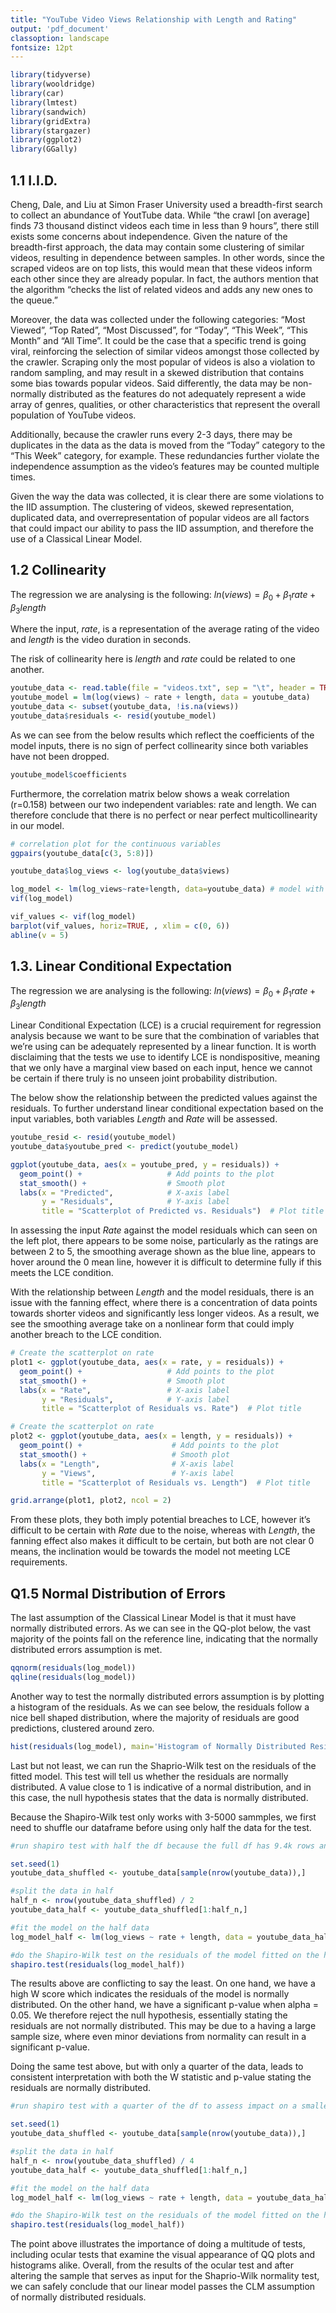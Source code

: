 ```yaml
---
title: "YouTube Video Views Relationship with Length and Rating"
output: 'pdf_document'  
classoption: landscape
fontsize: 12pt
---
```


```r
library(tidyverse)
library(wooldridge)
library(car)
library(lmtest)
library(sandwich)
library(gridExtra)
library(stargazer)
library(ggplot2)
library(GGally)
```

## 1.1 I.I.D.

Cheng, Dale, and Liu at Simon Fraser University used a breadth-first search to collect an abundance of YoutTube data. While "the crawl [on average] finds 73 thousand distinct videos each time in less than 9 hours", there still exists some concerns about independence. Given the nature of the breadth-first approach, the data may contain some clustering of similar videos, resulting in dependence between samples. In other words, since the scraped videos are on top lists, this would mean that these videos inform each other since they are already popular. In fact, the authors mention that the algorithm "checks the list of related videos and adds any new ones to the queue."

Moreover, the data was collected under the following categories: "Most Viewed", "Top Rated", "Most Discussed", for "Today", "This Week", "This Month" and "All Time". It could be the case that a specific trend is going viral, reinforcing the selection of similar videos amongst those collected by the crawler. Scraping only the most popular of videos is also a violation to random sampling, and may result in a skewed distribution that contains some bias towards popular videos. Said differently, the data may be non-normally distributed as the features do not adequately represent a wide array of genres, qualities, or other characteristics that represent the overall population of YouTube videos.

Additionally, because the crawler runs every 2-3 days, there may be duplicates in the data as the data is moved from the "Today" category to the "This Week" category, for example. These redundancies further violate the independence assumption as the video's features may be counted multiple times.

Given the way the data was collected, it is clear there are some violations to the IID assumption. The clustering of videos, skewed representation, duplicated data, and overrepresentation of popular videos are all factors that could impact our ability to pass the IID assumption, and therefore the use of a Classical Linear Model.

## 1.2 Collinearity

The regression we are analysing is the following: $ln(views)=β_0 + β_1 rate + β_3 length$

Where the input, $rate$, is a representation of the average rating of the video and $length$ is the video duration in seconds.

The risk of collinearity here is $length$ and $rate$ could be related to one another.

```r
youtube_data <- read.table(file = "videos.txt", sep = "\t", header = TRUE)
youtube_model = lm(log(views) ~ rate + length, data = youtube_data)
youtube_data <- subset(youtube_data, !is.na(views))
youtube_data$residuals <- resid(youtube_model)
```

As we can see from the below results which reflect the coefficients of the model inputs, there is no sign of perfect collinearity since both variables have not been dropped.

```r
youtube_model$coefficients
```

Furthermore, the correlation matrix below shows a weak correlation (r=0.158) between our two independent variables: rate and length. We can therefore conclude that there is no perfect or near perfect multicollinearity in our model.

```r
# correlation plot for the continuous variables
ggpairs(youtube_data[c(3, 5:8)])
```

```r
youtube_data$log_views <- log(youtube_data$views)

log_model <- lm(log_views~rate+length, data=youtube_data) # model with log transformation on views
vif(log_model)

vif_values <- vif(log_model)
barplot(vif_values, horiz=TRUE, , xlim = c(0, 6))
abline(v = 5)
```

## 1.3. Linear Conditional Expectation

The regression we are analysing is the following: $ln(views)=β_0 + β_1 rate + β_3 length$

Linear Conditional Expectation (LCE) is a crucial requirement for regression analysis because we want to be sure that the combination of variables that we're using can be adequately represented by a linear function. It is worth disclaiming that the tests we use to identify LCE is nondispositive, meaning that we only have a marginal view based on each input, hence we cannot be certain if there truly is no unseen joint probability distribution.

The below show the relationship between the predicted values against the residuals. To further understand linear conditional expectation based on the input variables, both variables $Length$ and $Rate$ will be assessed.

```r
youtube_resid <- resid(youtube_model)
youtube_data$youtube_pred <- predict(youtube_model)

ggplot(youtube_data, aes(x = youtube_pred, y = residuals)) +
  geom_point() +                   # Add points to the plot
  stat_smooth() +                  # Smooth plot
  labs(x = "Predicted",            # X-axis label
       y = "Residuals",            # Y-axis label
       title = "Scatterplot of Predicted vs. Residuals")  # Plot title

```

In assessing the input $Rate$ against the model residuals which can seen on the left plot, there appears to be some noise, particularly as the ratings are between 2 to 5, the smoothing average shown as the blue line, appears to hover around the 0 mean line, however it is difficult to determine fully if this meets the LCE condition.

With the relationship between $Length$ and the model residuals, there is an issue with the fanning effect, where there is a concentration of data points towards shorter videos and significantly less longer videos. As a result, we see the smoothing average take on a nonlinear form that could imply another breach to the LCE condition.

```r
# Create the scatterplot on rate
plot1 <- ggplot(youtube_data, aes(x = rate, y = residuals)) +
  geom_point() +                   # Add points to the plot
  stat_smooth() +                  # Smooth plot
  labs(x = "Rate",                 # X-axis label
       y = "Residuals",            # Y-axis label
       title = "Scatterplot of Residuals vs. Rate")  # Plot title
```

```r
# Create the scatterplot on rate
plot2 <- ggplot(youtube_data, aes(x = length, y = residuals)) +
  geom_point() +                    # Add points to the plot
  stat_smooth() +                   # Smooth plot
  labs(x = "Length",                # X-axis label
       y = "Views",                 # Y-axis label
       title = "Scatterplot of Residuals vs. Length")  # Plot title
```

```r
grid.arrange(plot1, plot2, ncol = 2)
```

From these plots, they both imply potential breaches to LCE, however it's difficult to be certain with $Rate$ due to the noise, whereas with $Length$, the fanning effect also makes it difficult to be certain, but both are not clear 0 means, the inclination would be towards the model not meeting LCE requirements.

## Q1.5 Normal Distribution of Errors

The last assumption of the Classical Linear Model is that it must have normally distributed errors. As we can see in the QQ-plot below, the vast majority of the points fall on the reference line, indicating that the normally distributed errors assumption is met.

```r
qqnorm(residuals(log_model))
qqline(residuals(log_model))
```

Another way to test the normally distributed errors assumption is by plotting a histogram of the residuals. As we can see below, the residuals follow a nice bell shaped distribution, where the majority of residuals are good predictions, clustered around zero.

```r
hist(residuals(log_model), main='Histogram of Normally Distributed Residuals', xlab='Residuals', breaks=25)
```

Last but not least, we can run the Shaprio-Wilk test on the residuals of the fitted model. This test will tell us whether the residuals are normally distributed. A value close to 1 is indicative of a normal distribution, and in this case, the null hypothesis states that the data is normally distributed.

Because the Shapiro-Wilk test only works with 3-5000 sammples, we first need to shuffle our dataframe before using only half the data for the test.

```r
#run shapiro test with half the df because the full df has 9.4k rows and the shapiro test can only run with 3 - 5000 rows. 

set.seed(1)
youtube_data_shuffled <- youtube_data[sample(nrow(youtube_data)),]

#split the data in half
half_n <- nrow(youtube_data_shuffled) / 2
youtube_data_half <- youtube_data_shuffled[1:half_n,]

#fit the model on the half data
log_model_half <- lm(log_views ~ rate + length, data = youtube_data_half)

#do the Shapiro-Wilk test on the residuals of the model fitted on the half data
shapiro.test(residuals(log_model_half))
```

The results above are conflicting to say the least. On one hand, we have a high W score which indicates the residuals of the model is normally distributed. On the other hand, we have a significant p-value when alpha = 0.05. We therefore reject the null hypothesis, essentially stating the residuals are not normally distributed. This may be due to a having a large sample size, where even minor deviations from normality can result in a significant p-value.

Doing the same test above, but with only a quarter of the data, leads to consistent interpretation with both the W statistic and p-value stating the residuals are normally distributed.

```r
#run shapiro test with a quarter of the df to assess impact on a smaller sample

set.seed(1)
youtube_data_shuffled <- youtube_data[sample(nrow(youtube_data)),]

#split the data in half
half_n <- nrow(youtube_data_shuffled) / 4
youtube_data_half <- youtube_data_shuffled[1:half_n,]

#fit the model on the half data
log_model_half <- lm(log_views ~ rate + length, data = youtube_data_half)

#do the Shapiro-Wilk test on the residuals of the model fitted on the half data
shapiro.test(residuals(log_model_half))
```

The point above illustrates the importance of doing a multitude of tests, including ocular tests that examine the visual appearance of QQ plots and histograms alike. Overall, from the results of the ocular test and after altering the sample that serves as input for the Shaprio-Wilk normality test, we can safely conclude that our linear model passes the CLM assumption of normally distributed residuals.
